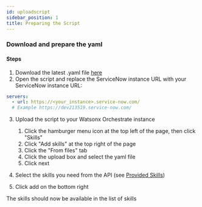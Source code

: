```yaml
---
id: uploadscript
sidebar_position: 1
title: Preparing the Script
---
```


### Download and prepare the yaml
#### Steps
1. Download the latest .yaml file <a href="https://github.com/ibm-client-engineering/solution-wxo/blob/main/assets/servicenow/yamls/JC%20-%20WXOServiceNowAPI.yml">here</a>
2. Open the script and replace the ServiceNow instance URL with your ServiceNow instance URL:

```yaml
servers:
  - url: https://<your_instance>.service-now.com/
  # Example https://dev213519.service-now.com/
```

3. Upload the script to your Watsonx Orchestrate instance
    1. Click the hamburger menu icon at the top left of the page, then click "Skills"
    2. Click "Add skills" at the top right of the page
    3. Click the "From files" tab
    4. Click the upload box and select the yaml file
    5. Click next

4. Select the skills you need from the API (see <a href="/solution-wxo/servicenow/GettingStarted/skills">Provided Skills</a>)
5. Click add on the bottom right

The skills should now be available in the list of skills